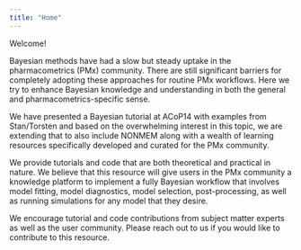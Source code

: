 ```yaml
---
title: "Home"
---
```


Welcome!

Bayesian methods have had a slow but steady uptake in the pharmacometrics (PMx) community. There are still significant barriers for completely adopting these approaches for routine PMx workflows. Here we try to enhance Bayesian knowledge and understanding in both the general and pharmacometrics-specific sense.

We have presented a Bayesian tutorial at ACoP14 with examples from Stan/Torsten and based on the overwhelming interest in this topic, we are extending that to also include NONMEM along with a wealth of learning resources specifically developed and curated for the PMx community.

We provide tutorials and code that are both theoretical and practical in nature. We believe that this resource will give users in the PMx community a knowledge platform to implement a fully Bayesian workflow that involves model fitting, model diagnostics, model selection, post-processing, as well as running simulations for any model that they desire.

We encourage tutorial and code contributions from subject matter experts as well as the user community. Please reach out to us if you would like to contribute to this resource. 
